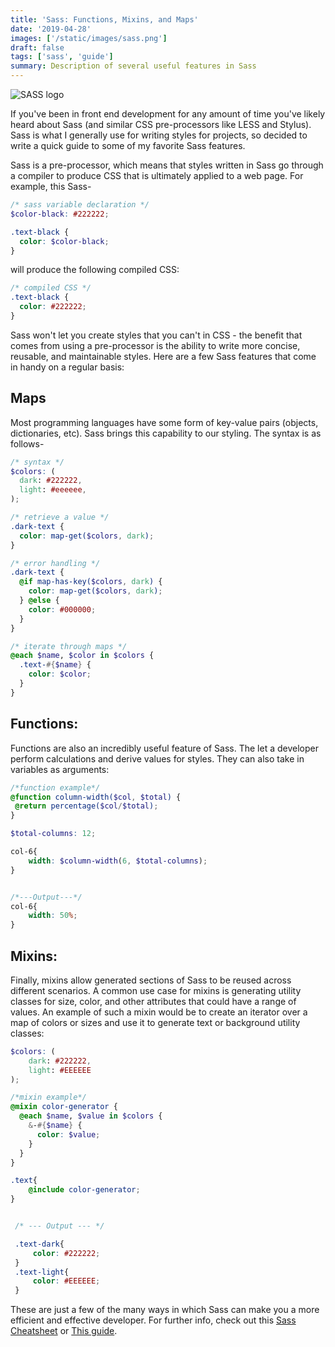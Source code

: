 ```yaml
---
title: 'Sass: Functions, Mixins, and Maps'
date: '2019-04-28'
images: ['/static/images/sass.png']
draft: false
tags: ['sass', 'guide']
summary: Description of several useful features in Sass
---
```


![SASS logo](/static/images/sass.png)

If you've been in front end development for any amount of time you've likely heard about Sass (and similar CSS pre-processors like LESS and Stylus). Sass is what I generally use for writing styles for projects, so decided to write a quick guide to some of my favorite Sass features.

Sass is a pre-processor, which means that styles written in Sass go through a compiler to produce CSS that is ultimately applied to a web page. For example, this Sass-

```scss
/* sass variable declaration */
$color-black: #222222;

.text-black {
  color: $color-black;
}
```

will produce the following compiled CSS:

```scss
/* compiled CSS */
.text-black {
  color: #222222;
}
```

Sass won't let you create styles that you can't in CSS - the benefit that comes from using a pre-processor is the ability to write more concise, reusable, and maintainable styles. Here are a few Sass features that come in handy on a regular basis:

## Maps

Most programming languages have some form of key-value pairs (objects, dictionaries, etc). Sass brings this capability to our styling. The syntax is as follows-

```scss
/* syntax */
$colors: (
  dark: #222222,
  light: #eeeeee,
);

/* retrieve a value */
.dark-text {
  color: map-get($colors, dark);
}

/* error handling */
.dark-text {
  @if map-has-key($colors, dark) {
    color: map-get($colors, dark);
  } @else {
    color: #000000;
  }
}

/* iterate through maps */
@each $name, $color in $colors {
  .text-#{$name} {
    color: $color;
  }
}
```

## Functions:

Functions are also an incredibly useful feature of Sass. The let a developer perform calculations and derive values for styles. They can also take in variables as arguments:

```Scss
/*function example*/
@function column-width($col, $total) {
 @return percentage($col/$total);
}

$total-columns: 12;

col-6{
    width: $column-width(6, $total-columns);
}


/*---Output---*/
col-6{
    width: 50%;
}
```

## Mixins:

Finally, mixins allow generated sections of Sass to be reused across different scenarios. A common use case for mixins is generating utility classes for size, color, and other attributes that could have a range of values. An example of such a mixin would be to create an iterator over a map of colors or sizes and use it to generate text or background utility classes:

```Scss
$colors: (
    dark: #222222,
    light: #EEEEEE
);

/*mixin example*/
@mixin color-generator {
  @each $name, $value in $colors {
    &-#{$name} {
      color: $value;
    }
  }
}

.text{
    @include color-generator;
}


 /* --- Output --- */

 .text-dark{
     color: #222222;
 }
 .text-light{
     color: #EEEEEE;
 }


```

These are just a few of the many ways in which Sass can make you a more efficient and effective developer.
For further info, check out this [Sass Cheatsheet](https://devhints.io/sass) or [This guide](https://sass-lang.com/guide).
